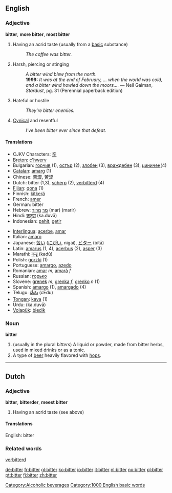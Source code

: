 ==English==

=== Adjective ===
'''bitter''', '''more bitter''', '''most bitter'''

# Having an acrid taste (usually from a [[base|basic]] substance)
#: ''The coffee was bitter.''
# Harsh, piercing or stinging
#: ''A bitter wind blew from the north.''
#: '''1999:''' ''It was at the end of February, ... when the world was cold, and a bitter wind howled down the moors....'' &mdash; Neil Gaiman, ''Stardust'', pg. 31 (Perennial paperback edition)
# Hateful or hostile
#: ''They're bitter enemies.''
# [[Cynical]] and resentful
#: ''I've been bitter ever since that defeat.''

==== Translations ====
{{top}}
*CJKV Characters: [[辛]]
*[[Breton]]: [[c'hwerv]]
*Bulgarian: [[горчив]] (1), [[остър]] (2), [[злобен]] (3), [[враждебен]] (3), [[циничен]](4)
*[[Catalan]]: [[amarg]] (1)
*Chinese: [[苦澀]], [[苦涩]]
*Dutch: bitter (1,3), [[scherp]] (2), [[verbitterd]] (4)
*[[Fijian]]: [[qona]] (1)
*Finnish: [[kitkerä]]
*French: [[amer]]
*German: bitter
*Hebrew: [[מר]] [[מריר]] (mar) (marir)
*Hindi: [[कडुवा]] (ka.duvā)
*Indonesian: [[pahit]], [[getir]]
{{mid}}
*[[Interlingua]]: [[acerbe]], [[amar]]
*Italian: [[amaro]]
*Japanese: [[苦い]] ([[にがい]], nigai), [[ビター]] (bitā)
*Latin: [[amarus]] (1, 4), [[acerbus]] (2), [[asper]] (3)
*Marathi: [[कडू]] (kadū)
*Polish: [[gorzki]] (1)
*Portuguese: [[amargo]], [[azedo]]
*Romanian: [[amar]] ''m'', [[amară]] ''f''
*Russian: [[горько]]
*Slovene: [[grenek]] ''m'', [[grenka]] ''f'', [[grenko]] ''n'' (1)
*Spanish: [[amargo]] (1), [[amargado]] (4)
*Telugu: [[చేదు]] (cEdu)
*[[Tongan]]: [[kava]] (1)
*Urdu: {{URchar|[[کڑوا]]}} (ka.duvā)
*[[Volapük]]: [[biedik]]
{{bottom}}

=== Noun ===
'''bitter'''

# (usually in the plural ''bitters'') A liquid or powder, made from bitter herbs, used in mixed drinks or as a tonic.
# A type of [[beer]] heavily flavored with [[hops]].
[[Category:Alcoholic beverages]]

----
==Dutch==

=== Adjective ===
'''bitter''', '''bitterder''', '''meest bitter'''

# Having an acrid taste (see above)

====Translations====
English: bitter

===Related words===
[[verbitterd]]

[[Category:1000 English basic words]]

[[de:bitter]]
[[fr:bitter]]
[[gl:bitter]]
[[ko:bitter]]
[[io:bitter]]
[[it:bitter]]
[[nl:bitter]]
[[no:bitter]]
[[pl:bitter]]
[[pt:bitter]]
[[fi:bitter]]
[[zh:bitter]]